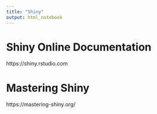 ```yaml
---
title: "Shiny"
output: html_notebook
---
```



# Shiny Online Documentation 


https://shiny.rstudio.com



# Mastering Shiny

https://mastering-shiny.org/









